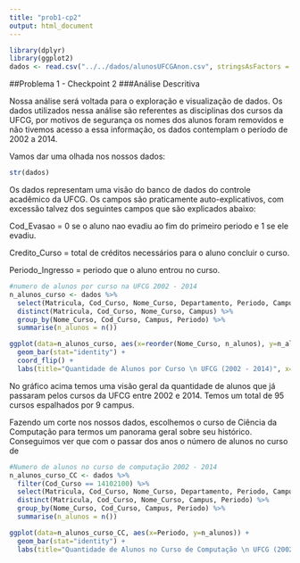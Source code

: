 ```yaml
---
title: "prob1-cp2"
output: html_document
---
```


```r
library(dplyr)
library(ggplot2)
dados <- read.csv("../../dados/alunosUFCGAnon.csv", stringsAsFactors = F)
```


##Problema 1 - Checkpoint 2
###Análise Descritiva

Nossa análise será voltada para o exploração e visualização de dados. Os dados utilizados nessa análise são referentes as disciplinas dos cursos da UFCG, por motivos de segurança os nomes dos alunos foram removidos e não tivemos acesso a essa informação, os dados contemplam o período de 2002 a 2014. 

Vamos dar uma olhada nos nossos dados:

```r
str(dados)
```

Os dados representam uma visão do banco de dados do controle acadêmico da UFCG. Os campos são praticamente auto-explicativos, com excessão talvez dos seguintes campos que são explicados abaixo:

Cod_Evasao = 0 se o aluno nao evadiu ao fim do primeiro periodo e 1 se ele evadiu.

Credito_Curso = total de créditos necessários para o aluno concluir o curso.

Periodo_Ingresso = periodo que o aluno entrou no curso.


```r
#numero de alunos por curso na UFCG 2002 - 2014
n_alunos_curso <- dados %>%
  select(Matricula, Cod_Curso, Nome_Curso, Departamento, Periodo, Campus) %>%
  distinct(Matricula, Cod_Curso, Nome_Curso, Campus) %>%
  group_by(Nome_Curso, Cod_Curso, Campus, Periodo) %>%
  summarise(n_alunos = n()) 

ggplot(data=n_alunos_curso, aes(x=reorder(Nome_Curso, n_alunos), y=n_alunos)) + 
  geom_bar(stat="identity") +
  coord_flip() +
  labs(title="Quantidade de Alunos por Curso \n UFCG (2002 - 2014)", x="Curso", y="Total de Alunos")

```
No gráfico acima temos uma visão geral da quantidade de alunos que já passaram pelos cursos da UFCG entre 2002 e 2014. Temos um total de 95 cursos espalhados por 9 campus. 

Fazendo um corte nos nossos dados, escolhemos o curso de Ciência da Computação para termos um panorama geral sobre seu histórico. Conseguimos ver que com o passar dos anos o número de alunos no curso de 
```r
#Numero de alunos no curso de computação 2002 - 2014
n_alunos_curso_CC <- dados %>%
  filter(Cod_Curso == 14102100) %>%
  select(Matricula, Cod_Curso, Nome_Curso, Departamento, Periodo, Campus) %>%
  distinct(Matricula, Cod_Curso, Nome_Curso, Campus, Periodo) %>%
  group_by(Nome_Curso, Cod_Curso, Campus, Periodo) %>%
  summarise(n_alunos = n()) 

ggplot(data=n_alunos_curso_CC, aes(x=Periodo, y=n_alunos)) + 
  geom_bar(stat="identity") +
  labs(title="Quantidade de Alunos no Curso de Computação \n UFCG (2002 - 2014)", x="Alunos em CC", y="Total de Alunos")

```

